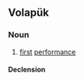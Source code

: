 ==Volapük==

===Noun===
{{vo-noun}}

# [[first]] [[performance]]

====Declension====
{{vo-decl-noun}}